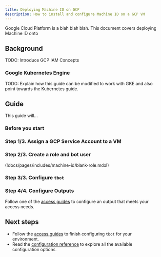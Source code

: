 ```yaml
---
title: Deploying Machine ID on GCP
description: How to install and configure Machine ID on a GCP VM
---
```


Google Cloud Platform is a blah blah blah. This document covers deploying
Machine ID onto

## Background

TODO: Introduce GCP IAM Concepts

### Google Kubernetes Engine

TODO: Explain how this guide can be modified to work with GKE and also point
towards the Kubernetes guide.

## Guide

This guide will...

### Before you start

### Step 1/3. Assign a GCP Service Account to a VM

### Step 2/3. Create a role and bot user

(!docs/pages/includes/machine-id/blank-role.mdx!)

### Step 3/3. Configure `tbot`

### Step 4/4. Configure Outputs

Follow one of the [access guides](../access-guides.mdx) to configure an output
that meets your access needs.

## Next steps

- Follow the [access guides](../access-guides.mdx) to finish configuring `tbot` for
  your environment.
- Read the [configuration reference](../reference/configuration.mdx) to explore
  all the available configuration options.